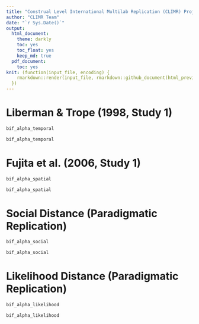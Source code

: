 ```yaml
---
title: "Construal Level International Multilab Replication (CLIMR) Project: Reliability analysis for the Behavior Identification Form (BIF)"
author: "CLIMR Team"
date: "`r Sys.Date()`"
output:
  html_document:
    theme: darkly
    toc: yes
    toc_float: yes
    keep_md: true
  pdf_document:
    toc: yes
knit: (function(input_file, encoding) {
    rmarkdown::render(input_file, rmarkdown::github_document(html_preview = FALSE), encoding = encoding, output_dir = "./reports/")
  })
---
```


# Liberman & Trope (1998, Study 1)

```r
bif_alpha_temporal
```

```r
bif_alpha_temporal
```

# Fujita et al. (2006, Study 1)

```r
bif_alpha_spatial
```

```r
bif_alpha_spatial
```

# Social Distance (Paradigmatic Replication)

```r
bif_alpha_social
```

```r
bif_alpha_social
```

# Likelihood Distance (Paradigmatic Replication)

```r
bif_alpha_likelihood
```

```r
bif_alpha_likelihood
```
